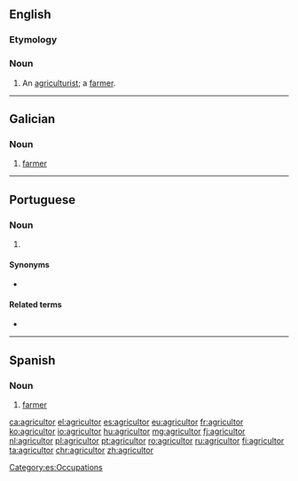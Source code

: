 ==English==

===Etymology===
{{etyl|la|en}} {{lena}}

===Noun===
{{en-noun}}

# {{context|archaic|lang=en}} An [[agriculturist]]; a [[farmer]].

----

==Galician==

===Noun===
{{gl-noun|m|agricultores}}

# [[farmer]]

----

==Portuguese==

===Noun===
{{pt-noun|m|es|agricultora}}

# {{l|en|farmer}} {{gloss|person who works the land or who keeps livestock}}

====Synonyms====
* {{l|pt|fazendeiro}}

====Related terms====
* {{l|pt|agrícola}}

----

==Spanish==

===Noun===
{{es-noun|m|es|f=agricultora}}

# [[farmer]]

[[Category:es:Occupations]]

[[ca:agricultor]]
[[el:agricultor]]
[[es:agricultor]]
[[eu:agricultor]]
[[fr:agricultor]]
[[ko:agricultor]]
[[io:agricultor]]
[[hu:agricultor]]
[[mg:agricultor]]
[[fj:agricultor]]
[[nl:agricultor]]
[[pl:agricultor]]
[[pt:agricultor]]
[[ro:agricultor]]
[[ru:agricultor]]
[[fi:agricultor]]
[[ta:agricultor]]
[[chr:agricultor]]
[[zh:agricultor]]